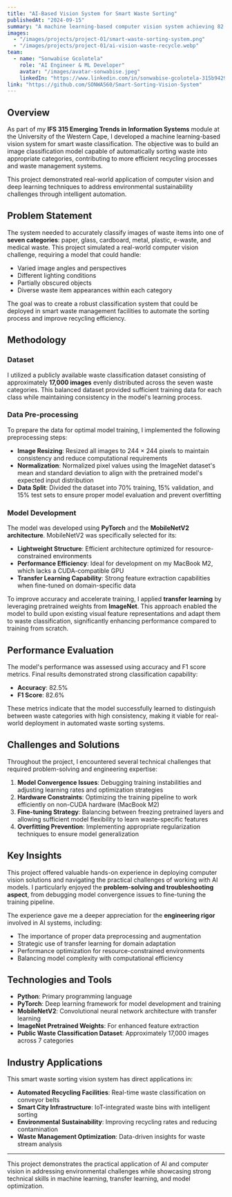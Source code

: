---
title: "AI-Based Vision System for Smart Waste Sorting"
publishedAt: "2024-09-15"
summary: "A machine learning-based computer vision system achieving 82.5% accuracy in classifying waste into seven categories for automated recycling and waste management."
images:
  - "/images/projects/project-01/smart-waste-sorting-system.png"
  - "/images/projects/project-01/ai-vision-waste-recycle.webp"
team:
  - name: "Sonwabise Gcolotela"
    role: "AI Engineer & ML Developer"
    avatar: "/images/avatar-sonwabise.jpeg"
    linkedIn: "https://www.linkedin.com/in/sonwabise-gcolotela-315b94296/"
link: "https://github.com/SONWA560/Smart-Sorting-Vision-System"
---

## Overview

As part of my **IFS 315 Emerging Trends in Information Systems** module at the University of the Western Cape, I developed a machine learning-based vision system for smart waste classification. The objective was to build an image classification model capable of automatically sorting waste into appropriate categories, contributing to more efficient recycling processes and waste management systems.

This project demonstrated real-world application of computer vision and deep learning techniques to address environmental sustainability challenges through intelligent automation.

## Problem Statement

The system needed to accurately classify images of waste items into one of **seven categories**: paper, glass, cardboard, metal, plastic, e-waste, and medical waste. This project simulated a real-world computer vision challenge, requiring a model that could handle:

- Varied image angles and perspectives
- Different lighting conditions
- Partially obscured objects
- Diverse waste item appearances within each category

The goal was to create a robust classification system that could be deployed in smart waste management facilities to automate the sorting process and improve recycling efficiency.

## Methodology

### Dataset

I utilized a publicly available waste classification dataset consisting of approximately **17,000 images** evenly distributed across the seven waste categories. This balanced dataset provided sufficient training data for each class while maintaining consistency in the model's learning process.

### Data Pre-processing

To prepare the data for optimal model training, I implemented the following preprocessing steps:

- **Image Resizing**: Resized all images to 244 × 244 pixels to maintain consistency and reduce computational requirements
- **Normalization**: Normalized pixel values using the ImageNet dataset's mean and standard deviation to align with the pretrained model's expected input distribution
- **Data Split**: Divided the dataset into 70% training, 15% validation, and 15% test sets to ensure proper model evaluation and prevent overfitting

### Model Development

The model was developed using **PyTorch** and the **MobileNetV2 architecture**. MobileNetV2 was specifically selected for its:

- **Lightweight Structure**: Efficient architecture optimized for resource-constrained environments
- **Performance Efficiency**: Ideal for development on my MacBook M2, which lacks a CUDA-compatible GPU
- **Transfer Learning Capability**: Strong feature extraction capabilities when fine-tuned on domain-specific data

To improve accuracy and accelerate training, I applied **transfer learning** by leveraging pretrained weights from **ImageNet**. This approach enabled the model to build upon existing visual feature representations and adapt them to waste classification, significantly enhancing performance compared to training from scratch.

## Performance Evaluation

The model's performance was assessed using accuracy and F1 score metrics. Final results demonstrated strong classification capability:

- **Accuracy**: 82.5%
- **F1 Score**: 82.6%

These metrics indicate that the model successfully learned to distinguish between waste categories with high consistency, making it viable for real-world deployment in automated waste sorting systems.

## Challenges and Solutions

Throughout the project, I encountered several technical challenges that required problem-solving and engineering expertise:

1. **Model Convergence Issues**: Debugging training instabilities and adjusting learning rates and optimization strategies
2. **Hardware Constraints**: Optimizing the training pipeline to work efficiently on non-CUDA hardware (MacBook M2)
3. **Fine-tuning Strategy**: Balancing between freezing pretrained layers and allowing sufficient model flexibility to learn waste-specific features
4. **Overfitting Prevention**: Implementing appropriate regularization techniques to ensure model generalization

## Key Insights

This project offered valuable hands-on experience in deploying computer vision solutions and navigating the practical challenges of working with AI models. I particularly enjoyed the **problem-solving and troubleshooting aspect**, from debugging model convergence issues to fine-tuning the training pipeline.

The experience gave me a deeper appreciation for the **engineering rigor** involved in AI systems, including:

- The importance of proper data preprocessing and augmentation
- Strategic use of transfer learning for domain adaptation
- Performance optimization for resource-constrained environments
- Balancing model complexity with computational efficiency

## Technologies and Tools

- **Python**: Primary programming language
- **PyTorch**: Deep learning framework for model development and training
- **MobileNetV2**: Convolutional neural network architecture with transfer learning
- **ImageNet Pretrained Weights**: For enhanced feature extraction
- **Public Waste Classification Dataset**: Approximately 17,000 images across 7 categories

## Industry Applications

This smart waste sorting vision system has direct applications in:

- **Automated Recycling Facilities**: Real-time waste classification on conveyor belts
- **Smart City Infrastructure**: IoT-integrated waste bins with intelligent sorting
- **Environmental Sustainability**: Improving recycling rates and reducing contamination
- **Waste Management Optimization**: Data-driven insights for waste stream analysis

---

This project demonstrates the practical application of AI and computer vision in addressing environmental challenges while showcasing strong technical skills in machine learning, transfer learning, and model optimization.